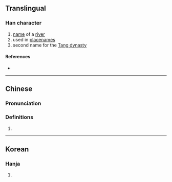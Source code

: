 {{character info/new}}
==Translingual==

===Han character===
{{Han char|rn=85|rad=水|as=10|sn=13|four=|canj=EHSE|ids=⿰氵殷}}

# [[name]] of a [[river]]
# used in [[placename]]s
# second name for the [[Tang dynasty]]

====References====
* {{Han ref|kx=0641.030|dkj=17982|dj=1048.110|hdz=31702.030|uh=6EB5|ud=28341}}

----

==Chinese==
{{zh-forms}}

===Pronunciation===
{{zh-pron
|m=yīn
|c=jan1,jan2
|mc=y
|oc=y
|ma=
|cat=pn
}}

===Definitions===
{{zh-hanzi}}

# {{rfdef|zh}}

----

==Korean==

===Hanja===
{{ko-hanja|hangeul=은|eumhun=|rv=eun|mr=ŭn|y=un}}

# {{rfdef|ko|sort=水10}}